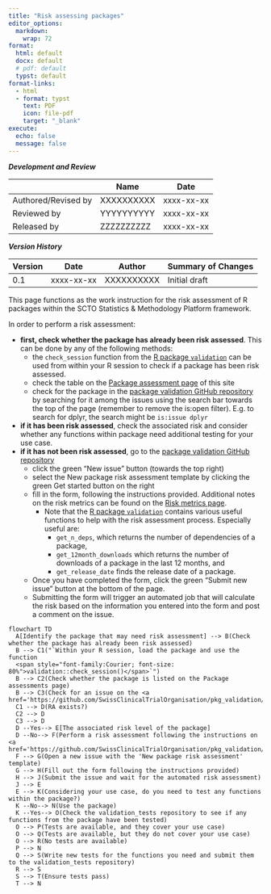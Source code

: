 ```yaml
---
title: "Risk assessing packages"
editor_options:
  markdown:
    wrap: 72
format: 
  html: default
  docx: default
  # pdf: default
  typst: default
format-links:
  - html
  - format: typst
    text: PDF
    icon: file-pdf
    target: "_blank"
execute:
  echo: false
  message: false
---
```


::: {.callout-note collapse="true" title="Document development, review and version history"}
***Development and Review***

|                     | Name           | Date           |
|---------------------|----------------|----------------|
| Authored/Revised by | XXXXXXXXXX     | xxxx-xx-xx     |
| Reviewed by         | YYYYYYYYYY     | xxxx-xx-xx     |
| Released by         | ZZZZZZZZZZ     | xxxx-xx-xx     |

***Version History***

| Version | Date       | Author      | Summary of Changes |
|---------|------------|-------------|--------------------|
| 0.1     | xxxx-xx-xx | XXXXXXXXXX  | Initial draft      |
:::

This page functions as the work instruction for the risk assessment of R 
packages within the SCTO Statistics & Methodology Platform framework. 

In order to perform a risk assessment: 

- **first, check whether the package has already been risk assessed**. This can be done by any of the following methods:
  - the `check_session` function from the [R package `validation`](https://swissclinicaltrialorganisation.github.io/validation/){target="_blank"} can be used from within your R session to check if a package has been risk assessed.
  - check the table on the [Package assessment page](../results/pkgassessment.qmd){target="_blank"} of this site
  - check for the package in the [package validation GitHub repository](https://www.github.com/SwissClinicalTrialOrganisation/pkg_validation/issues){target="_blank"} by searching for it among the issues using the search bar towards the top of the page (remember to remove the is:open filter). E.g. to search for dplyr, the search might be `is:issue dplyr`
- **if it has been risk assessed**, check the associated risk and consider whether any functions within package need additional testing for your use case.
- **if it has not been risk assessed**, go to the [package validation GitHub repository](https://www.github.com/SwissClinicalTrialOrganisation/pkg_validation/issues){target="_blank"}
  - click the green "New issue" button (towards the top right)
  - select the New package risk assessment template by clicking the green Get started button on the right
  - fill in the form, following the instructions provided. Additional notes on the risk metrics can be found on the [Risk metrics page](../sop/risk_metrics.qmd).
    - Note that the [R package `validation`](https://swissclinicaltrialorganisation.github.io/validation/){target="_blank"} contains various useful functions to help with the risk assessment process. Especially useful are:
      - `get_n_deps`, which returns the number of dependencies of a package,
      - `get_12month_downloads` which returns the number of downloads of a package in the last 12 months, and 
      - `get_release_date` finds the release date of a package.
  - Once you have completed the form, click the green "Submit new issue" button at the bottom of the page.
  - Submitting the form will trigger an automated job that will calculate the risk based on the information you entered into the form and post a comment on the issue. 
  
::: {.content-visible when-format="html"}
  
```mermaid
flowchart TD
  A[Identify the package that may need risk assessment] --> B(Check whether the package has already been risk assessed)
  B --> C1("`Within your R session, load the package and use the function 
  <span style="font-family:Courier; font-size: 80%">validation::check_session()</span>`")
  B --> C2(Check whether the package is listed on the Package assessments page)
  B --> C3(Check for an issue on the <a href='https://github.com/SwissClinicalTrialOrganisation/pkg_validation/issues'>GitHub</a>)
  C1 --> D(RA exists?)
  C2 --> D
  C3 --> D
  D --Yes--> E[The associated risk level of the package]
  D --No--> F(Perform a risk assessment following the instructions on <a href='https://github.com/SwissClinicalTrialOrganisation/pkg_validation/issues/new/choose'>GitHub</a>)
  F --> G(Open a new issue with the 'New package risk assessment' template)
  G --> H(Fill out the form following the instructions provided)
  H --> J(Submit the issue and wait for the automated risk assessment)
  J --> E
  E --> K(Considering your use case, do you need to test any functions within the package?)
  K --No--> N(Use the package)
  K --Yes--> O(Check the validation_tests repository to see if any functions from the package have been tested)
  O --> P(Tests are available, and they cover your use case)
  O --> Q(Tests are available, but they do not cover your use case)
  O --> R(No tests are available)
  P --> N
  Q --> S(Write new tests for the functions you need and submit them to the validation_tests repository)
  R --> S
  S --> T(Ensure tests pass)
  T --> N
  
  
```

:::
